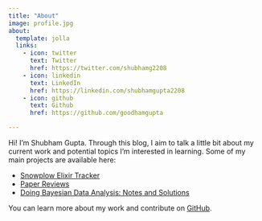 ```yaml
---
title: "About"
image: profile.jpg
about:
  template: jolla
  links:
    - icon: twitter
      text: Twitter
      href: https://twitter.com/shubhamg2208
    - icon: linkedin
      text: LinkedIn
      href: https://linkedin.com/shubhamgupta2208
    - icon: github
      text: Github
      href: https://github.com/goodhamgupta

---
```


Hi! I'm Shubham Gupta. Through this blog, I aim to talk a little bit about my current work and potential topics I'm interested in learning. Some of my main projects are available here:

* [Snowplow Elixir Tracker](https://github.com/goodhamgupta/snowplow-elixir-tracker)
* [Paper Reviews](https://github.com/goodhamgupta/paper_reviews)
* [Doing Bayesian Data Analysis: Notes and Solutions](https://github.com/goodhamgupta/dbda_python)

You can learn more about my work and contribute on [GitHub](https://github.com/goodhamgupta).
